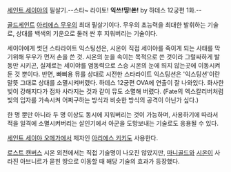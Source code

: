 [[세인트 세이야]]의 필살기.--스타~ 라이토! '''익쓰!띵!쑌!''' by 하데스 12궁편 1화.--

[[골드세인트]] [[아리에스 무우]]의 최대 필살기이다. 무우의 초능력을 최대한 발휘하는 기술로, 상대를 백색의 기운으로 둘러 싼 후 지워버리는 기술이다. 

세이야에게 썻던 스타라이트 익스팅션은, 시온이 직접 세이야를 죽이게 되는 사태를 막기위해 무우가 먼저 손을 쓴 것. 시온의 눈을 속이는 목적으로 쓴 것이라 그럴싸하게 발동만 시키곤, 실제로는 세이야를 염동력으로 스승 시온의 눈에 띄지 않는곳에 이동시켜둔 것 뿐이다. 반면, 빠삐용 뮤를 상대로 시전한 스타라이트 익스팅션은 '익스팅션'이란 말뜻 그대로 상대를 소멸시켜버렸다. 하데스 12궁편 OVA에 연출이 잘 나와있다. 화사한 빛이 강해지다가 점차 사라지는 것과 같이 뮤도 소멸해 버렸다. (Fate의 엑스칼리버처럼 빛의 입자를 가속시켜 어쩌구하는 방식과 비슷한 방식의 공격이 아닌가 싶다.)

한 명 뿐만 아니라 두 명 이상도 동시에 지워버리는 것이 가능하며, 사용하기에 따라서 적을 일격에 소멸시켜버리는 살인기에서 아군을 도망보내는 기술로도 응용될 수 있다.

[[세인트 세이야 오메가]]에서 제자인 [[아리에스 키키]]도 사용한다.

[[세인트 세이야 THE LOST CANVAS 명왕신화|로스트 캔버스]] 시온 외전에서는 직접 기술명이 나오진 않았지만, [[캔서 마니골드|마니골드]]와 [[아리에스 시온|시온]]이 사라진 아브니르가 묻힌 땅으로 이동할 때 해당 기술의 효과가 등장했다.

